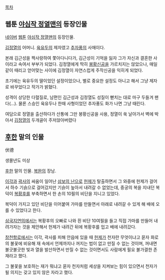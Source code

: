 [[목차]]
== 웹툰 [[야심작 정열맨]]의 등장인물 ==
[[네이버]] [[웹툰]] [[야심작 정열맨]]의 등장인물.

[[김정열]]의 어머니. [[육유두]]의 제자였고 [[추자풍]]의 사매이다. 

본래 김근성을 짝사랑하여 쫓아다니다가, 김근성이 기억을 잃자 그가 자신과 결혼한 사이라고 속여서 부부가 되었다. 김정열에게 딱히 [[봉황신공]]을 가르치지는 않았으나, 매일같이 때리고 얻어맞는 사이에 김정열이 자연스럽게 주작신공을 익히게 되었다.

초기에는 육유두의 딸이었던 설정이었으나, 별로 중요한 설정도 아니고 해서 그냥 제자로 바꾸었다고 작가가 밝혔다.

성격이 상당한 다혈질로, 남편인 김근성과 김정열도 성질이 뻗치는 대로 마구 두들겨 팬다(...). 물론 스승인 육유두나 한때 사형이었던 추자풍도 화가 나면 그냥 때린다.

여담으로 정열을 출산하다가 산통에 그만 봉황신공을 사용, 정열이 쑥 날아가서 벽에 박아서 [[김정열]]의 두개골이 주저앉아버렸다

== [[후한]] 말의 인물 ==
伏德

생몰년도 미상

[[후한]] 말의 인물. [[복완]]의 장남.

[[이각]]과 [[곽사]]의 싸움이 일어난 [[삼보의 난]]으로 [[헌제]]가 탈출하면서 그 와중에 헌제가 걸어서 하수 기슭으로 걸어갔지만 기슭이 높아서 내려갈 수 없었는데, 중궁의 복을 지내던 복덕이 [[복황후]]를 부축하면서 한 손의 10필의 비단을 지니고 있었다.

복덕이 가지고 있던 비단을 이어붙여 가마를 만들면서 아래로 내려갈 수 있게 해 배에 오를 수 있었다고 한다.

[[삼국지연의]]에서는 복황후의 오빠로 나와 흰 비단 10여필을 들고 직접 가마를 만들어 내려가자는 것을 제안해서 헌제가 내려간 뒤에 복황후를 업고 배에 내려갔다.

[[창천항로]]에서는 이각, 곽사를 피해 안읍에 있을 때 [[헌제]]가 천자란 무엇이냐고 묻자 화로의 불꽃에 비유해 재 속에서 언제까지나 꺼지는 법이 없고 만질 수 없는 것이며, 꺼내면 불긋불긋한 빛과 열을 발산하면서 만질 수 없는 것이면서도 사람에게 필요 불가결한 존재라고 했다.

그 불꽃을 보호하는 재가 뭐냐고 묻자 천자처럼 세상을 지켜보는 힘이 있으면서 천자가 될 의지는 갖고 있지 않은 자라고 했다.
